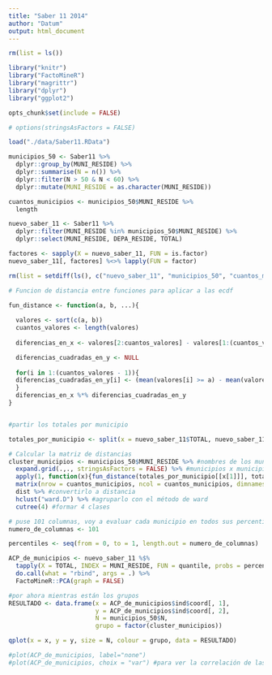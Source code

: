 ```yaml
---
title: "Saber 11 2014"
author: "Datum"
output: html_document
---
```


```r
rm(list = ls())

library("knitr")
library("FactoMineR")
library("magrittr")
library("dplyr")
library("ggplot2")

opts_chunk$set(include = FALSE)

# options(stringsAsFactors = FALSE)
```

```r
load("./data/Saber11.RData")
```

```r
municipios_50 <- Saber11 %>%
  dplyr::group_by(MUNI_RESIDE) %>%
  dplyr::summarise(N = n()) %>%
  dplyr::filter(N > 50 & N < 60) %>%
  dplyr::mutate(MUNI_RESIDE = as.character(MUNI_RESIDE))

cuantos_municipios <- municipios_50$MUNI_RESIDE %>%
  length

nuevo_saber_11 <- Saber11 %>%
  dplyr::filter(MUNI_RESIDE %in% municipios_50$MUNI_RESIDE) %>%
  dplyr::select(MUNI_RESIDE, DEPA_RESIDE, TOTAL)

factores <- sapply(X = nuevo_saber_11, FUN = is.factor)
nuevo_saber_11[, factores] %<>% lapply(FUN = factor)

rm(list = setdiff(ls(), c("nuevo_saber_11", "municipios_50", "cuantos_municipios")))
```

```r
# Funcion de distancia entre funciones para aplicar a las ecdf

fun_distance <- function(a, b, ...){
  
  valores <- sort(c(a, b))
  cuantos_valores <- length(valores)
  
  diferencias_en_x <- valores[2:cuantos_valores] - valores[1:(cuantos_valores - 1)]

  diferencias_cuadradas_en_y <- NULL
    
  for(i in 1:(cuantos_valores - 1)){
  diferencias_cuadradas_en_y[i] <- (mean(valores[i] >= a) - mean(valores[i] >= b))^2
  }
  diferencias_en_x %*% diferencias_cuadradas_en_y
}


#partir los totales por municipio

totales_por_municipio <- split(x = nuevo_saber_11$TOTAL, nuevo_saber_11$MUNI_RESIDE)

# Calcular la matriz de distancias
cluster_municipios <- municipios_50$MUNI_RESIDE %>% #nombres de los municipios
  expand.grid(.,., stringsAsFactors = FALSE) %>% #municipios x municipios (producto externo) todas las parejas posibles
  apply(1, function(x){fun_distance(totales_por_municipio[[x[1]]], totales_por_municipio[[x[2]]])}) %>% #aplicar la función de distancias a todas las parejas posibles
  matrix(nrow = cuantos_municipios, ncol = cuantos_municipios, dimnames = list(municipios_50$MUNI_RESIDE, municipios_50$MUNI_RESIDE)) %>% #meter el resultado en una matriz
  dist %>% #convertirlo a distancia
  hclust("ward.D") %>% #agruparlo con el método de ward
  cutree(4) #formar 4 clases

```

```r
# puse 101 columnas, voy a evaluar cada municipio en todos sus percentiles
numero_de_columnas <- 101

percentiles <- seq(from = 0, to = 1, length.out = numero_de_columnas)

ACP_de_municipios <- nuevo_saber_11 %$%
  tapply(X = TOTAL, INDEX = MUNI_RESIDE, FUN = quantile, probs = percentiles) %>%
  do.call(what = "rbind", args = .) %>%
  FactoMineR::PCA(graph = FALSE)

#por ahora mientras están los grupos
RESULTADO <- data.frame(x = ACP_de_municipios$ind$coord[, 1],
                        y = ACP_de_municipios$ind$coord[, 2],
                        N = municipios_50$N,
                        grupo = factor(cluster_municipios))

qplot(x = x, y = y, size = N, colour = grupo, data = RESULTADO)

#plot(ACP_de_municipios, label="none")
#plot(ACP_de_municipios, choix = "var") #para ver la correlación de las variables
```